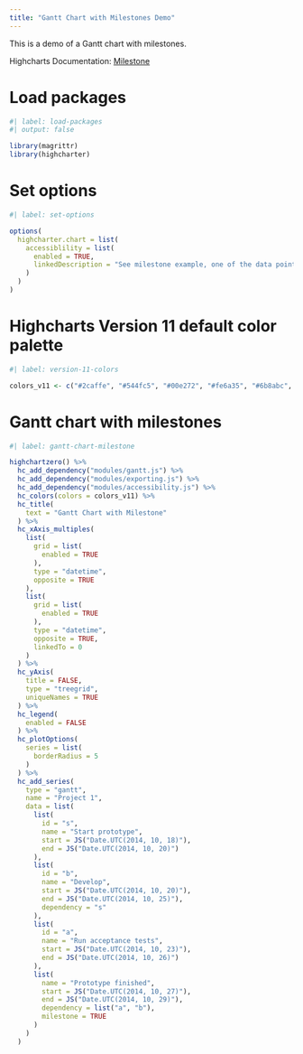 ```yaml
---
title: "Gantt Chart with Milestones Demo"
---
```


This is a demo of a Gantt chart with milestones.

Highcharts Documentation: [Milestone](https://www.highcharts.com/docs/gantt/gantt-task-config#milestone)

# Load packages

```r
#| label: load-packages
#| output: false

library(magrittr)
library(highcharter)
```

# Set options

```r
#| label: set-options

options(
  highcharter.chart = list(
    accessiblility = list(
      enabled = TRUE,
      linkedDescription = "See milestone example, one of the data points in the series has the milestone property set to true."
    )
  )
)
```

# Highcharts Version 11 default color palette

```r
#| label: version-11-colors

colors_v11 <- c("#2caffe", "#544fc5", "#00e272", "#fe6a35", "#6b8abc", "#d568fb", "#2ee0ca", "#fa4b42", "#feb56a", "#91e8e1")
```

# Gantt chart with milestones

```r
#| label: gantt-chart-milestone

highchartzero() %>% 
  hc_add_dependency("modules/gantt.js") %>%
  hc_add_dependency("modules/exporting.js") %>% 
  hc_add_dependency("modules/accessibility.js") %>% 
  hc_colors(colors = colors_v11) %>% 
  hc_title(
    text = "Gantt Chart with Milestone"
  ) %>% 
  hc_xAxis_multiples(
    list(
      grid = list(
        enabled = TRUE
      ),
      type = "datetime",
      opposite = TRUE
    ),
    list(
      grid = list(
        enabled = TRUE
      ),
      type = "datetime",
      opposite = TRUE,
      linkedTo = 0
    )
  ) %>% 
  hc_yAxis(
    title = FALSE,
    type = "treegrid",
    uniqueNames = TRUE
  ) %>% 
  hc_legend(
    enabled = FALSE
  ) %>% 
  hc_plotOptions(
    series = list(
      borderRadius = 5
    )
  ) %>% 
  hc_add_series(
    type = "gantt",
    name = "Project 1",
    data = list(
      list(
        id = "s",
        name = "Start prototype",
        start = JS("Date.UTC(2014, 10, 18)"),
        end = JS("Date.UTC(2014, 10, 20)")
      ),
      list(
        id = "b",
        name = "Develop",
        start = JS("Date.UTC(2014, 10, 20)"),
        end = JS("Date.UTC(2014, 10, 25)"),
        dependency = "s"
      ),
      list(
        id = "a",
        name = "Run acceptance tests",
        start = JS("Date.UTC(2014, 10, 23)"),
        end = JS("Date.UTC(2014, 10, 26)")
      ),
      list(
        name = "Prototype finished",
        start = JS("Date.UTC(2014, 10, 27)"),
        end = JS("Date.UTC(2014, 10, 29)"),
        dependency = list("a", "b"),
        milestone = TRUE
      )
    )
  )
```
